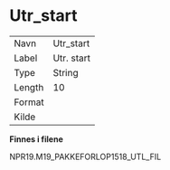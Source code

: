 
# Utr_start {-}

| | |
|----|----|
| Navn     | Utr_start |
| Label    | Utr. start |
| Type     | String |
| Length   | 10    |
| Format   |  |
| Kilde    |   |

**Finnes i filene**

NPR19.M19_PAKKEFORLOP1518_UTL_FIL

